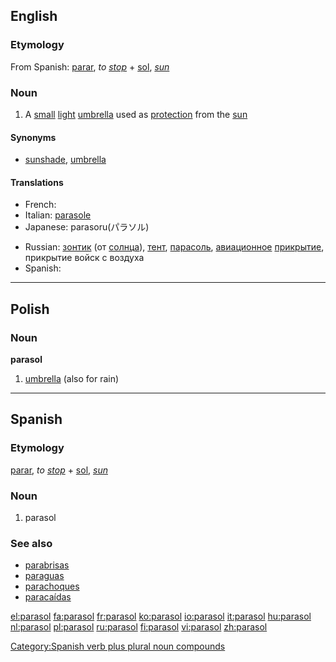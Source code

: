 {{also|Parasol}}
==English==

===Etymology===
From Spanish: [[parar]], ''to [[stop]]'' + [[sol]], ''[[sun]]''

===Noun===
{{en-noun}}

# A [[small]] [[light]] [[umbrella]] used as [[protection]] from the [[sun]]

====Synonyms====
* {{sense|small light umbrella}} [[sunshade]], [[umbrella]]

====Translations====
{{trans-top| A small light umbrella used as protection from the sun}}
* French:  {{t+|fr|ombrelle|f}}
* Italian: [[parasole]] {{m}}
* Japanese: parasoru(パラソル)
{{trans-mid}}
* Russian: [[зонтик]] (от [[солнца]]), <!--(''[[уст.]]'')-->[[тент]], <!--(''[[ав.]]'')-->[[парасоль]], <!--(''[[воен.]]'')-->[[авиационное]] [[прикрытие]], прикрытие войск с воздуха
* Spanish: {{t|es|parasol}}
{{trans-bottom}}

----

==Polish==

===Noun===
'''parasol''' {{m}}

# [[umbrella]] (also for rain)

----

==Spanish==

===Etymology===
[[parar]], ''to [[stop]]'' + [[sol]], ''[[sun]]''

===Noun===
{{es-noun-m|pl=parasoles}}

# parasol

===See also===
* [[parabrisas]]
* [[paraguas]]
* [[parachoques]]
* [[paracaídas]]

<!-- this one is verb + singular noun -->

[[Category:Spanish verb plus plural noun compounds]]

[[el:parasol]]
[[fa:parasol]]
[[fr:parasol]]
[[ko:parasol]]
[[io:parasol]]
[[it:parasol]]
[[hu:parasol]]
[[nl:parasol]]
[[pl:parasol]]
[[ru:parasol]]
[[fi:parasol]]
[[vi:parasol]]
[[zh:parasol]]